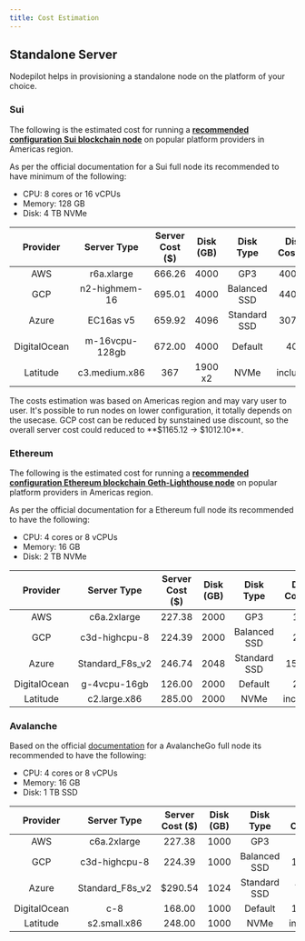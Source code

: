 ```yaml
---
title: Cost Estimation
---
```


## Standalone Server

Nodepilot helps in provisioning a standalone node on the platform of your choice.

### Sui

The following is the estimated cost for running a [**recommended configuration Sui blockchain node**](https://docs.sui.io/build/fullnode#hardware-requirements) on popular platform providers in Americas region.

As per the official documentation for a Sui full node its recommended to have minimum of the following:

- CPU: 8 cores or 16 vCPUs
- Memory: 128 GB
- Disk: 4 TB NVMe

|   Provider   |  Server Type   | Server Cost ($) | Disk (GB) |  Disk Type   | Disk Cost($) |                                         Monthly Cost ($)                                          |
| :----------: | :------------: | :-------------: | :-------: | :----------: | :----------: | :-----------------------------------------------------------------------------------------------: |
|     AWS      |   r6a.xlarge   |     666.26      |   4000    |     GP3      |    400.00    |     [1066.26](https://calculator.aws/#/estimate?id=ee979e12245ff37ca2be141c5aea0938ad35f6f9)      |
|     GCP      | n2-highmem-16  |     695.01      |   4000    | Balanced SSD |    440.00    | [1,135.01](https://cloud.google.com/products/calculator/#id=c7c15d25-5a25-4133-ac1f-87c8fabc1e03) |
|    Azure     |   EC16as v5    |     659.92      |   4096    | Standard SSD |    307.20    |                  [967.12](https://azure.com/e/73021f4d1540424da67fb8f799f6a81a)                   |
| DigitalOcean | m-16vcpu-128gb |     672.00      |   4000    |   Default    |     400      |                                              1072.00                                              |
|   Latitude   | c3.medium.x86  |       367       |  1900 x2  |     NVMe     |   included   |                                                372                                                |

<Note>
	The costs estimation was based on Americas region and may vary user to user.
	It's possible to run nodes on lower configuration, it totally depends on the
	usecase.
</Note>

<Info>
	GCP cost can be reduced by sunstained use discount, so the overall server cost
	could reduced to **$1165.12 -> $1012.10**.
</Info>

### Ethereum

The following is the estimated cost for running a [**recommended configuration Ethereum blockchain Geth-Lighthouse node**](https://ethereum.org/en/developers/docs/nodes-and-clients/run-a-node/#requirements) on popular platform providers in Americas region.

As per the official documentation for a Ethereum full node its recommended to have the following:

- CPU: 4 cores or 8 vCPUs
- Memory: 16 GB
- Disk: 2 TB NVMe

|   Provider   |   Server Type   | Server Cost ($) | Disk (GB) |  Disk Type   | Disk Cost($) |                                        Monthly Cost ($)                                         |
| :----------: | :-------------: | :-------------: | :-------: | :----------: | :----------: | :---------------------------------------------------------------------------------------------: |
|     AWS      |   c6a.2xlarge   |     227.38      |   2000    |     GP3      |     160      |     [387.38](https://calculator.aws/#/estimate?id=b51da113ad6fd3a95a9a1d931d2853cf77e098cb)     |
|     GCP      |  c3d-highcpu-8  |     224.39      |   2000    | Balanced SSD |     220      | [444.39](https://cloud.google.com/products/calculator/#id=947aa446-e85b-4351-9205-6bcdaa0efdda) |
|    Azure     | Standard_F8s_v2 |     246.74      |   2048    | Standard SSD |    153.60    |                 [400.34](https://azure.com/e/a5d0d5046374439497588dda8040d8be)                  |
| DigitalOcean |  g-4vcpu-16gb   |     126.00      |   2000    |   Default    |     200      |                                             326.00                                              |
|   Latitude   |  c2.large.x86   |     285.00      |   2000    |     NVMe     |   included   |                                             285.00                                              |

### Avalanche

Based on the official [documentation](https://docs.avax.network/nodes/run/node-manually#hardware-and-os-requirements) for a AvalancheGo full node its recommended to have the following:

- CPU: 4 cores or 8 vCPUs
- Memory: 16 GB
- Disk: 1 TB SSD

|   Provider   |   Server Type   | Server Cost ($) | Disk (GB) |  Disk Type   | Disk Cost($) |                                        Monthly Cost ($)                                         |
| :----------: | :-------------: | :-------------: | :-------: | :----------: | :----------: | :---------------------------------------------------------------------------------------------: |
|     AWS      |   c6a.2xlarge   |     227.38      |   1000    |     GP3      |      80      |     [307.38](https://calculator.aws/#/estimate?id=00a0e331b796c5d4f965270b3941c12491c1a596)     |
|     GCP      |  c3d-highcpu-8  |     224.39      |   1000    | Balanced SSD |    110.00    | [334.39](https://cloud.google.com/products/calculator/#id=080e71a3-af23-4656-9142-3e3921edf76a) |
|    Azure     | Standard_F8s_v2 |     $290.54     |   1024    | Standard SSD |    76.80     |                 [367.34](https://azure.com/e/6a35cf37833c4777b2b5cfe6e02f750d)                  |
| DigitalOcean |       c-8       |     168.00      |   1000    |   Default    |    100.00    |                                             268.00                                              |
|   Latitude   |  s2.small.x86   |     248.00      |   1000    |     NVMe     |   included   |                                             248.00                                              |
